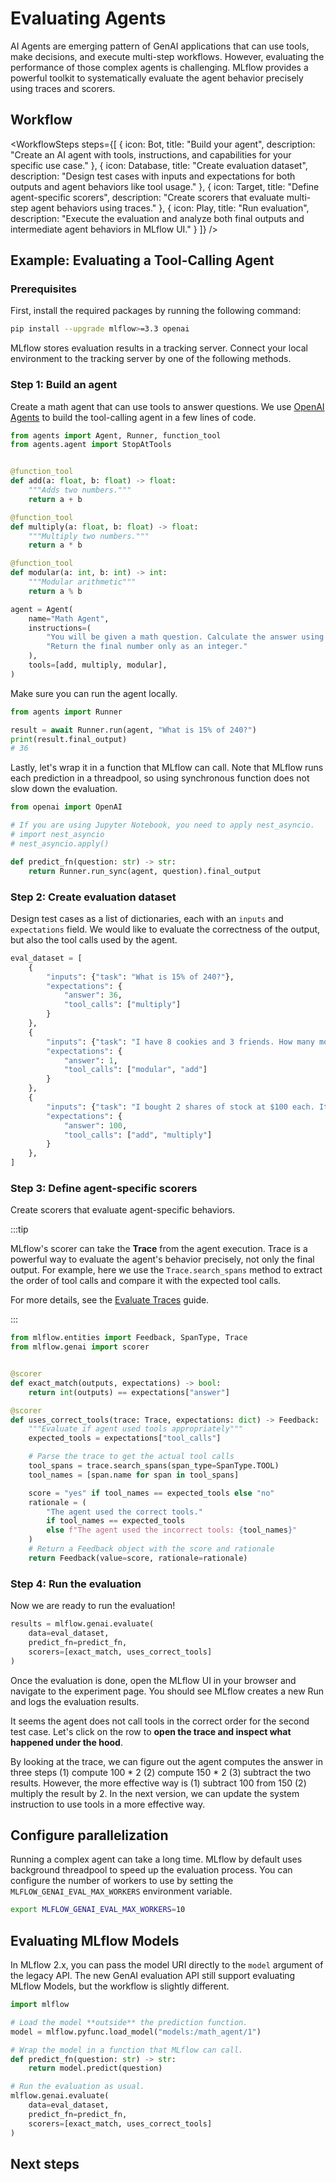 
# Evaluating Agents

AI Agents are emerging pattern of GenAI applications that can use tools, make decisions, and execute multi-step workflows. However, evaluating the performance of those complex agents is challenging. MLflow provides a powerful toolkit to systematically evaluate the agent behavior precisely using traces and scorers.

<ImageBox src="/images/mlflow-3/eval-monitor/agent-evaluation-hero.png" alt="Agent Evaluation" width="95%"/>

## Workflow

<WorkflowSteps
  steps={[
    {
      icon: Bot,
      title: "Build your agent",
      description: "Create an AI agent with tools, instructions, and capabilities for your specific use case."
    },
    {
      icon: Database,
      title: "Create evaluation dataset",
      description: "Design test cases with inputs and expectations for both outputs and agent behaviors like tool usage."
    },
    {
      icon: Target,
      title: "Define agent-specific scorers",
      description: "Create scorers that evaluate multi-step agent behaviors using traces."
    },
    {
      icon: Play,
      title: "Run evaluation",
      description: "Execute the evaluation and analyze both final outputs and intermediate agent behaviors in MLflow UI."
    }
  ]}
/>


## Example: Evaluating a Tool-Calling Agent

### Prerequisites

First, install the required packages by running the following command:

```bash
pip install --upgrade mlflow>=3.3 openai
```

MLflow stores evaluation results in a tracking server. Connect your local environment to the tracking server by one of the following methods.

<ServerSetup />

### Step 1: Build an agent

Create a math agent that can use tools to answer questions. We use [OpenAI Agents](/genai/tracing/integrations/listing/openai-agent) to build the tool-calling agent in a few lines of code.

```python
from agents import Agent, Runner, function_tool
from agents.agent import StopAtTools


@function_tool
def add(a: float, b: float) -> float:
    """Adds two numbers."""
    return a + b

@function_tool
def multiply(a: float, b: float) -> float:
    """Multiply two numbers."""
    return a * b

@function_tool
def modular(a: int, b: int) -> int:
    """Modular arithmetic"""
    return a % b

agent = Agent(
    name="Math Agent",
    instructions=(
        "You will be given a math question. Calculate the answer using the given calculator tools. "
        "Return the final number only as an integer."
    ),
    tools=[add, multiply, modular],
)
```

Make sure you can run the agent locally.

```python
from agents import Runner

result = await Runner.run(agent, "What is 15% of 240?")
print(result.final_output)
# 36
```

Lastly, let's wrap it in a function that MLflow can call. Note that MLflow runs each prediction in a threadpool,
so using synchronous function does not slow down the evaluation.

```python
from openai import OpenAI

# If you are using Jupyter Notebook, you need to apply nest_asyncio.
# import nest_asyncio
# nest_asyncio.apply()

def predict_fn(question: str) -> str:
    return Runner.run_sync(agent, question).final_output
```

### Step 2: Create evaluation dataset

Design test cases as a list of dictionaries, each with an `inputs` and `expectations` field. We would like to evaluate the correctness of the output, but also the tool calls used by the agent.

```python
eval_dataset = [
    {
        "inputs": {"task": "What is 15% of 240?"},
        "expectations": {
            "answer": 36,
            "tool_calls": ["multiply"]
        }
    },
    {
        "inputs": {"task": "I have 8 cookies and 3 friends. How many more cookies should I buy to share equally?"},
        "expectations": {
            "answer": 1,
            "tool_calls": ["modular", "add"]
        }
    },
    {
        "inputs": {"task": "I bought 2 shares of stock at $100 each. It's now worth $150. How much profit did I make?"},
        "expectations": {
            "answer": 100,
            "tool_calls": ["add", "multiply"]
        }
    },
]
```

### Step 3: Define agent-specific scorers

Create scorers that evaluate agent-specific behaviors.

:::tip

MLflow's scorer can take the **Trace** from the agent execution. Trace is a powerful way to evaluate the agent's behavior precisely, not only the final output. For example, here we use the <APILink fn="mlflow.entities.Trace.search_spans">`Trace.search_spans`</APILink> method to extract the order of tool calls and compare it with the expected tool calls.

For more details, see the <ins>[Evaluate Traces](/genai/eval-monitor/running-evaluation/traces)</ins> guide.

:::

```python
from mlflow.entities import Feedback, SpanType, Trace
from mlflow.genai import scorer


@scorer
def exact_match(outputs, expectations) -> bool:
    return int(outputs) == expectations["answer"]

@scorer
def uses_correct_tools(trace: Trace, expectations: dict) -> Feedback:
    """Evaluate if agent used tools appropriately"""
    expected_tools = expectations["tool_calls"]

    # Parse the trace to get the actual tool calls
    tool_spans = trace.search_spans(span_type=SpanType.TOOL)
    tool_names = [span.name for span in tool_spans]

    score = "yes" if tool_names == expected_tools else "no"
    rationale = (
        "The agent used the correct tools."
        if tool_names == expected_tools
        else f"The agent used the incorrect tools: {tool_names}"
    )
    # Return a Feedback object with the score and rationale
    return Feedback(value=score, rationale=rationale)
```

### Step 4: Run the evaluation

Now we are ready to run the evaluation!

```python
results = mlflow.genai.evaluate(
    data=eval_dataset,
    predict_fn=predict_fn,
    scorers=[exact_match, uses_correct_tools]
)
```

Once the evaluation is done, open the MLflow UI in your browser and navigate to the experiment page. You should see MLflow creates a new Run and logs the evaluation results.

<ImageBox src="/images/mlflow-3/eval-monitor/agent-evaluation-result.png" alt="Agent Evaluation" width="95%"/>

It seems the agent does not call tools in the correct order for the second test case. Let's click on the row to **open the trace and inspect what happened under the hood**.

<ImageBox src="/images/mlflow-3/eval-monitor/agent-evaluation-trace.png" alt="Agent Evaluation" width="95%"/>

By looking at the trace, we can figure out the agent computes the answer in three steps (1) compute 100 * 2 (2) compute 150 * 2 (3) subtract the two results. However, the more effective way is (1) subtract 100 from 150 (2) multiply the result by 2. In the next version, we can update the system instruction to use tools in a more effective way.

## Configure parallelization

Running a complex agent can take a long time. MLflow by default uses background threadpool to speed up the evaluation process. You can configure the number of workers to use by setting the `MLFLOW_GENAI_EVAL_MAX_WORKERS` environment variable.

```bash
export MLFLOW_GENAI_EVAL_MAX_WORKERS=10
```

## Evaluating MLflow Models

In MLflow 2.x, you can pass the model URI directly to the `model` argument of the legacy <APILink fn="mlflow.evaluate" /> API. The new GenAI evaluation API still support evaluating MLflow Models, but the workflow is slightly different.

```python
import mlflow

# Load the model **outside** the prediction function.
model = mlflow.pyfunc.load_model("models:/math_agent/1")

# Wrap the model in a function that MLflow can call.
def predict_fn(question: str) -> str:
    return model.predict(question)

# Run the evaluation as usual.
mlflow.genai.evaluate(
    data=eval_dataset,
    predict_fn=predict_fn,
    scorers=[exact_match, uses_correct_tools]
)
```

## Next steps

<TilesGrid>
  <TileCard
    icon={Code}
    iconSize={48}
    title="Customize Scorers"
    description="Build advanced evaluation criteria and metrics specifically designed for agent behaviors and tool usage patterns."
    href="/genai/eval-monitor/scorers/custom"
    linkText="Create custom scorers →"
    containerHeight={64}
  />
  <TileCard
    icon={Activity}
    iconSize={48}
    title="Evaluate Production Traces"
    description="Analyze real agent executions in production environments to understand performance and identify improvement opportunities."
    href="/genai/eval-monitor/running-evaluation/traces"
    linkText="Analyze traces →"
    containerHeight={64}
  />
  <TileCard
    icon={MessageSquare}
    iconSize={48}
    title="Collect User Feedback"
    description="Gather human feedback on agent performance to create training data and improve evaluation accuracy."
    href="/genai/assessments/feedback"
    linkText="Start collecting →"
    containerHeight={64}
  />
</TilesGrid>